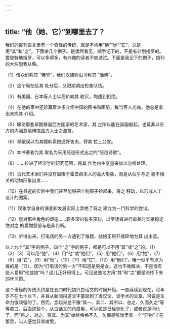 ```yaml
---
---
---
```

title: “他（她、它）”到哪里去了？
---




我们的报刊语言里有一个奇怪的传统，就是不肯用“他”“她”“它”，总是用“其”和“之”。下面举几个例子。是偶然看见，顺手记下的，不是有计划搜罗的。要是特地搜罗，可以多得多，有兴趣的读者不妨试试。下面是我记下的例子，报刊的大名恕我从略。

（1）僧众们称其 “佛爷”，我们汉族则沿习称其 “活佛”。

（2）这个局在给其 处分后，又限期调出检查队伍。

（3）有美国、日本等人士以高价向其 收买，均遭到拒绝。

（4）在他的家中还珍藏着许多介绍中国的图书和画册，每当客人光临，他总是拿出来向其 介绍。

（5）即使那些早期移居西方国家的艺术家，其 之所以能在异国崛起，也莫非以东方的内涵意境博取西方人士之激赏。

（6）翠娥误以为其嫂韩素娘通奸害夫，将其 拉上公堂。

（7）本书著者为其 取名为采用哑谜形式出之的“哑谜诗歌”。

（8）……拉进了经济学的研究范围，将其 作为内生变量来加以分析处理。

（9）古代艺术家们并没有局限于霍去病本人的高大形象，而是从似乎与之 毫不相关的动物形象出发……

（10）在最近的实验中我们甚至能够把个别原子捡起来，将之 移动，以形成人工设计的图案。

（11）现象学自身的演变和发展实际上弃绝了将之 建立为一门科学的尝试。

（12）您对那些角色的塑造……要多深刘有多深刻，以至读者进行审美时实难稳定住对之 的爱憎怨怒与是非判断。

（13）听得出来，打电话的另一方遇到了难题，姑娘正掰开揉碎地为其 出主意。

以上九个“其”字的例子，四个“之”字的例子，都是可以不用“其”或“之”的。（1）（2）（3）可以用“他”，（4）用“他”或“他们”，（5）用“他们”，（6）用“她”，（7）（8）用“它”，（9）用“他”，（10）（11）用“它”，（12）用“他们”。唯一似乎有点为难的是（13），因为“打电话的另一方”不知道是男是女。这也不难解决，不是很有些人爱用“他或她”吗？这儿正好用得上。可见这些地方用“其”和“之”都是流传下来的坏习惯。

这个奇怪的传统大约是在五四时代初兴白话文的时候开始，一直延续到现在，论年岁不在七十以下，并且从新闻报道文字蔓延到了发议论、谈学术的文章，可说是生命力很顽强的了。然而，念起来总不像“其一、其二、其所以、总之、久而久之”等等顺口。后面这些个，从白话文的角度看，可以说是已经驯化了，或者说是同化了，而“将之、对之、将其、为其”始终格格不入，仿佛是喉咙里有一个“异物”卡在那里，叫人感觉异常难受。